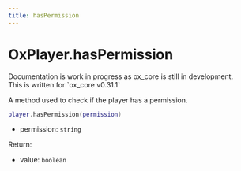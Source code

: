 ```yaml
---
title: hasPermission
---
```



# OxPlayer.hasPermission

<Callout>
  Documentation is work in progress as ox_core is still in development.<br />
  This is written for `ox_core v0.31.1`
</Callout>

A method used to check if the player has a permission.

```lua
player.hasPermission(permission)
```

- permission: `string`

Return:

- value: `boolean`